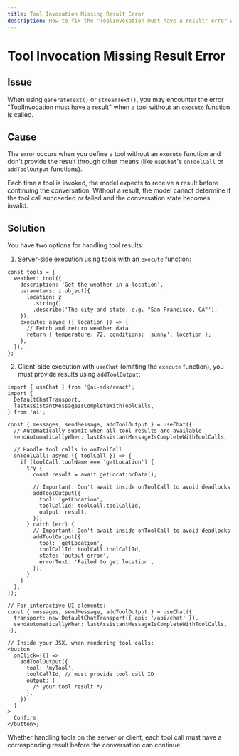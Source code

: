 ```yaml
---
title: Tool Invocation Missing Result Error
description: How to fix the "ToolInvocation must have a result" error when using tools without execute functions
---
```


# Tool Invocation Missing Result Error

## Issue

When using `generateText()` or `streamText()`, you may encounter the error "ToolInvocation must have a result" when a tool without an `execute` function is called.

## Cause

The error occurs when you define a tool without an `execute` function and don't provide the result through other means (like `useChat`'s `onToolCall` or `addToolOutput` functions).

Each time a tool is invoked, the model expects to receive a result before continuing the conversation. Without a result, the model cannot determine if the tool call succeeded or failed and the conversation state becomes invalid.

## Solution

You have two options for handling tool results:

1. Server-side execution using tools with an `execute` function:

```tsx
const tools = {
  weather: tool({
    description: 'Get the weather in a location',
    parameters: z.object({
      location: z
        .string()
        .describe('The city and state, e.g. "San Francisco, CA"'),
    }),
    execute: async ({ location }) => {
      // Fetch and return weather data
      return { temperature: 72, conditions: 'sunny', location };
    },
  }),
};
```

2. Client-side execution with `useChat` (omitting the `execute` function), you must provide results using `addToolOutput`:

```tsx
import { useChat } from '@ai-sdk/react';
import {
  DefaultChatTransport,
  lastAssistantMessageIsCompleteWithToolCalls,
} from 'ai';

const { messages, sendMessage, addToolOutput } = useChat({
  // Automatically submit when all tool results are available
  sendAutomaticallyWhen: lastAssistantMessageIsCompleteWithToolCalls,

  // Handle tool calls in onToolCall
  onToolCall: async ({ toolCall }) => {
    if (toolCall.toolName === 'getLocation') {
      try {
        const result = await getLocationData();

        // Important: Don't await inside onToolCall to avoid deadlocks
        addToolOutput({
          tool: 'getLocation',
          toolCallId: toolCall.toolCallId,
          output: result,
        });
      } catch (err) {
        // Important: Don't await inside onToolCall to avoid deadlocks
        addToolOutput({
          tool: 'getLocation',
          toolCallId: toolCall.toolCallId,
          state: 'output-error',
          errorText: 'Failed to get location',
        });
      }
    }
  },
});
```

```tsx
// For interactive UI elements:
const { messages, sendMessage, addToolOutput } = useChat({
  transport: new DefaultChatTransport({ api: '/api/chat' }),
  sendAutomaticallyWhen: lastAssistantMessageIsCompleteWithToolCalls,
});

// Inside your JSX, when rendering tool calls:
<button
  onClick={() =>
    addToolOutput({
      tool: 'myTool',
      toolCallId, // must provide tool call ID
      output: {
        /* your tool result */
      },
    })
  }
>
  Confirm
</button>;
```

<Note type="warning">
  Whether handling tools on the server or client, each tool call must have a
  corresponding result before the conversation can continue.
</Note>
